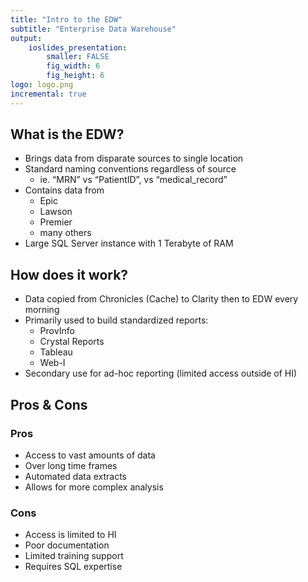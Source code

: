 ```yaml
---
title: "Intro to the EDW"
subtitle: "Enterprise Data Warehouse"
output:
    ioslides_presentation:
        smaller: FALSE
        fig_width: 6
        fig_height: 6
logo: logo.png
incremental: true
---
```


## What is the EDW?


- Brings data from disparate sources to single location
- Standard naming conventions regardless of source  
    - ie. "MRN" vs "PatientID", vs "medical_record"
- Contains data from 
    - Epic 
    - Lawson
    - Premier
    - many others  
- Large SQL Server instance with 1 Terabyte of RAM



## How does it work?

- Data copied from Chronicles (Cache) to Clarity then to EDW every morning
- Primarily used to build standardized reports:
    - ProvInfo 
    - Crystal Reports
    - Tableau
    - Web-I
- Secondary use for ad-hoc reporting (limited access outside of HI)


## Pros & Cons
<div class="columns-2">
### Pros
- Access to vast amounts of data
- Over long time frames
- Automated data extracts
- Allows for more complex analysis

### Cons
- Access is limited to HI
- Poor documentation 
- Limited training support
- Requires SQL expertise

<div>







